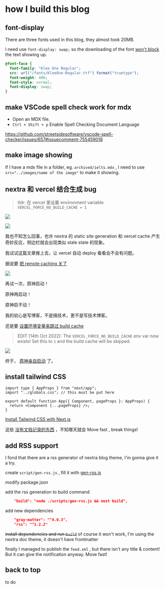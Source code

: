 # how I build this blog

## font-display

There are three fonts used in this blog, they almost took 20MB. 

I need use `font-display: swap;` so the downloading of the font [won't block](https://developer.mozilla.org/en-US/docs/Web/CSS/@font-face/font-display) the text showing up.

```css
@font-face {
  font-family: "Klee One Regular";
  src: url("/fonts/KleeOne-Regular.ttf") format("truetype");
  font-weight: 400;
  font-style: normal;
  font-display: swap;
}
```

## make VSCode spell check work for mdx

- Open an MDX file.
- `Ctrl + Shift + p` Enable Spell Checking Document Language

https://github.com/streetsidesoftware/vscode-spell-checker/issues/657#issuecomment-755459018

## make image showing

If I have a mdx file in a folder, eg. `archived/ielts.mdx` , I need to use `src="../images/name of the image"` to make it showing.

## nextra 和 vercel 结合生成 bug

> tldr: 在 vercel 里设置 environment variable `VERCEL_FORCE_NO_BUILD_CACHE = 1`

![](../public/images/2024-02-17-23-22-58.png)

![](../public/images/2024-02-17-23-23-28.png)

我也不知怎么回事，也许 nextra 的 static site generation 和 vercel cache 产生奇妙反应，侧边栏就会出现类似 stale state 的现象。

我试试这篇文章推上去，让 vercel 自动 deploy 看看会不会有问题。

据说要 [把 remote caching 关了](https://github.com/vercel/vercel/discussions/8057#discussioncomment-4585346)

![](../public/images/2024-02-17-22-38-57.png)

再试一次，原神启动！

原神再启动！

原神启不动！

我的初心是写博客，不是搞技术，更不是写技术博客。

还是要 [设置环境变量来跳过 build cache](https://github.com/vercel/vercel/discussions/8057#discussioncomment-3057196)

> EDIT (14th Oct 2022): The `VERCEL_FORCE_NO_BUILD_CACHE` env var now exists! Set this to `1` and the build cache will be skipped.

![](../public/images/2024-02-17-23-21-54.png)

终于， [原神亲自启动](./genshin.mdx) 了。


<RichImage effect='hoverClear' src='/images/2024-02-17-23-34-44.png' />

## install tailwind CSS

```tsx filename="_app.tsx"
import type { AppProps } from "next/app";
import "../globals.css"; // this must be put here

export default function App({ Component, pageProps }: AppProps) {
  return <Component {...pageProps} />;
}
```

[Install Tailwind CSS with Next.js](https://tailwindcss.com/docs/guides/nextjs)

这些 [没有文档记录的东西](https://github.com/shuding/nextra/issues/2573) ，不知哪天就会 Move fast , break things! 


## add RSS support

I fond that there are a rss generator of nextra blog theme, I'm gonna give it a try.

create `script/gen-rss.js` , fill it with [gen-rss.js](https://github.com/vercel/nextjs-portfolio-starter/blob/main/scripts/gen-rss.js)


modify package.json 

add the rss generation to build command

```json
    "build": "node ./scripts/gen-rss.js && next build",
```

add new dependencies

```json
    "gray-matter": "^4.0.3",
    "rss": "^1.2.2"
```

~~install dependencies and run `build`~~ of course it won't work, I'm using the nextra doc theme, it doesn't have frontmatter

finally I managed to publish the `feed.xml` , but there isn't any title & content! But it can give the notification anyway. Move fast!

## back to top

to do

